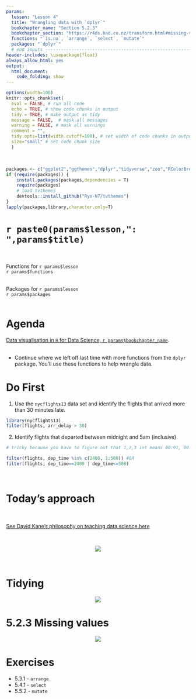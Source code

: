 ```yaml
---
params:
  lesson: "Lesson 4"
  title: "Wrangling data with `dplyr`"
  bookchapter_name: "Section 5.2.3"    
  bookchapter_section: "https://r4ds.had.co.nz/transform.html#missing-values"
  functions: "`is.na`, `arrange`, `select`, `mutate`"
  packages: "`dplyr`"      
  # end inputs ---------------------------------------------------------------
header-includes: \usepackage{float}
always_allow_html: yes
output:
  html_document:
    code_folding: show
---
```

  
```r
options(width=100)
knitr::opts_chunk$set(
  eval = FALSE, # run all code
  echo = TRUE, # show code chunks in output 
  tidy = TRUE, # make output as tidy
  message = FALSE,  # mask all messages
  warning = FALSE, # mask all warnings 
  comment = "",
  tidy.opts=list(width.cutoff=100), # set width of code chunks in output
  size="small" # set code chunk size
  )
```
\

<!-- install packages -->
```r
packages <- c("ggplot2","ggthemes","dplyr","tidyverse","zoo","RColorBrewer","viridis","plyr")   
if (require(packages)) {
    install.packages(packages,dependencies = T)
    require(packages)
    # load tvthemes
    devtools::install_github("Ryo-N7/tvthemes")
}
lapply(packages,library,character.only=T)  
```

<!-- ____________________________________________________________________________ -->
<!-- ____________________________________________________________________________ -->
<!-- ____________________________________________________________________________ -->
<!-- start body -->

# `r paste0(params$lesson,": ",params$title)`    
\  

Functions for `r params$lesson`  
`r params$functions`    
\    

Packages for `r params$lesson`          
`r params$packages`        
\    

# Agenda 

[Data visualisation in `R` for Data Science, `r params$bookchapter_name`](`r params$bookchapter_section`).      
\  

<!--  end yaml template------------------------------------------------------- -->  
  
* Continue where we left off last time with more functions from the `dplyr` package. You'll use these functions to help wrangle data. 



# Do First    

1. Use the `nycflights13` data set and identify the flights that arrived more than 30 minutes late.     

```r

library(nycflights13)
filter(flights, arr_delay > 30)
```


2. Identify flights that departed between midnight and 5am (inclusive).

```r
# tricky because you have to figure out that 1,2,3 int means 00:01, 00:02 AM, etc. look at sched_dep_time and dep_delay

filter(flights, dep_time %in% c(2400, 1:500)) #OR 
filter(flights, dep_time==2400 | dep_time<=500)

```

\

# Today's approach

\

[See David Kane's philosophy on teaching data science here](https://www.davidkane.info/files/gov_1005_spring_2019.html)

\

<center> ![](img/ulysses.jpeg) </center>

\


# Tidying

<center>![](img/dplyr_basics.png)</center>


# 5.2.3 Missing values

<center> ![](img/missing.png) </center>

# Exercises

* 5.3.1 - `arrange`
* 5.4.1 - `select`
* 5.5.2 - `mutate`


